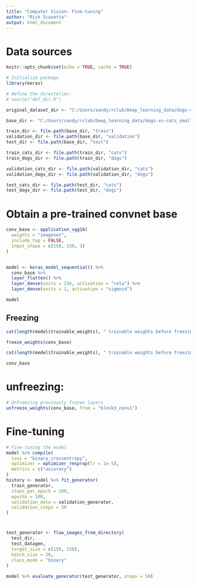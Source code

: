 ```yaml
---
title: "Computer Vision: Fine-tuning"
author: "Rick Scavetta"
output: html_document
---
```


# Data sources

```r
knitr::opts_chunk$set(echo = TRUE, cache = TRUE)

# Initialize package
library(keras)

# define the directories:
# source("def_dir.R")

original_dataset_dir <- "C:/Users/sandy/rclub/Deep_learning_data/dogs-vs-cats/train"

base_dir <- "C:/Users/sandy/rclub/Deep_learning_data/dogs-vs-cats_small"

train_dir <- file.path(base_dir, "train")
validation_dir <- file.path(base_dir, "validation")
test_dir <- file.path(base_dir, "test")

train_cats_dir <- file.path(train_dir, "cats")
train_dogs_dir <- file.path(train_dir, "dogs")

validation_cats_dir <- file.path(validation_dir, "cats")
validation_dogs_dir <- file.path(validation_dir, "dogs")

test_cats_dir <- file.path(test_dir, "cats")
test_dogs_dir <- file.path(test_dir, "dogs")
```

# Obtain a pre-trained convnet base

```r
conv_base <- application_vgg16(
  weights = "imagenet",
  include_top = FALSE,
  input_shape = c(150, 150, 3)
)


model <- keras_model_sequential() %>%
  conv_base %>%
  layer_flatten() %>%
  layer_dense(units = 256, activation = "relu") %>%
  layer_dense(units = 1, activation = "sigmoid")

model

```

## Freezing

```r
cat(length(model$trainable_weights), " trainable weights before freezing.\n")

freeze_weights(conv_base)

cat(length(model$trainable_weights), " trainable weights before freezing.\n")

```


```r
conv_base
```



# unfreezing:

```r
# Unfreezing previously frozen layers
unfreeze_weights(conv_base, from = "block3_conv1")

```

# Fine-tuning

```r
# Fine-tuning the model
model %>% compile(
  loss = "binary_crossentropy",
  optimizer = optimizer_rmsprop(lr = 1e-5),
  metrics = c("accuracy")
)
history <- model %>% fit_generator(
  train_generator,
  steps_per_epoch = 100,
  epochs = 100,
  validation_data = validation_generator,
  validation_steps = 50
)
```

# 

```r

test_generator <- flow_images_from_directory(
  test_dir,
  test_datagen,
  target_size = c(150, 150),
  batch_size = 20,
  class_mode = "binary"
)

model %>% evaluate_generator(test_generator, steps = 50)

```

